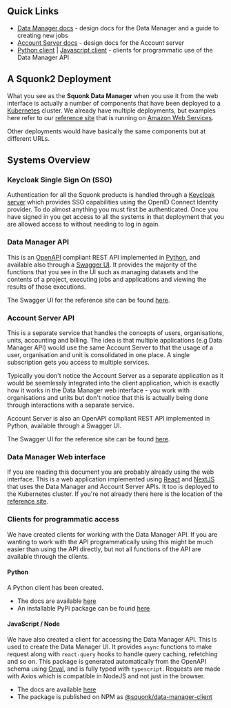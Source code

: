 
<Head>
  <title>Data Manager Developer Documentation</title>
</Head>

<DocsNav />

## Quick Links

* [Data Manager docs](https://informaticsmatters.gitlab.io/squonk2-data-manager/) - design docs for the Data Manager and
  a guide to creating new jobs
* [Account Server docs](https://informaticsmatters.gitlab.io/squonk2-account-server/) - design docs for the Account server
* [Python client](https://squonk2-python-client.readthedocs.io/en/stable) |
  [Javascript client](https://informaticsmatters.github.io/data-manager-npm-client/) -
  clients for programmatic use of the Data Manager API

## A Squonk2 Deployment

What you see as the **Squonk Data Manager** when you use it from the web interface is actually a number of components that
have been deployed to a [Kubernetes](https://kubernetes.io/) cluster.
We already have multiple deployments, but examples here refer to our
[reference site](https://squonk.it/data-manager-ui) that is running on [Amazon Web Services](https://aws.amazon.com/).

Other deployments would have basically the same components but at different URLs.

## Systems Overview

### Keycloak Single Sign On (SSO)

Authentication for all the Squonk products is handled through a [Keycloak server](https://www.keycloak.org/) which
provides SSO capabilities using the OpenID Connect Identity provider. To do almost anything you must first be authenticated.
Once you have signed in you get access to all the systems in that deployment that you are allowed access to without
needing to log in again.

### Data Manager API

This is an [OpenAPI](https://www.openapis.org/) compliant REST API implemented in [Python](https://www.python.org/),
and available also through a [Swagger UI](https://swagger.io/tools/swagger-ui/). It provides the majority of the functions
that you see in the UI such as managing datasets and the contents of a project, executing jobs and applications and
viewing the results of those executions.

The Swagger UI for the reference site can be found [here](https://squonk.it/data-manager-api/api/).

### Account Server API

This is a separate service that handles the concepts of users, organisations, units, accounting and billing.
The idea is that multiple applications (e.g Data Manager API) would use the same Account Server to that the usage of
a user, organisation and unit is consolidated in one place. A single subscription gets you access to multiple services.

Typically you don't notice the Account Server as a separate application as it would be seemlessly integrated into the
client application, which is exactly how it works in the Data Manager web interface - you work with organisations and
units but don't notice that this is actually being done through interactions with a separate service.

Account Server is also an OpenAPI compliant REST API implemented in Python, available through a Swagger UI.

The Swagger UI for the reference site can be found [here](https://squonk.it/account-server-api/api/).


### Data Manager Web interface

If you are reading this document you are probably already using the web interface. This is a web application implemented
using [React](https://reactjs.org/) and [NextJS](https://nextjs.org/) that uses the Data Manager and Account Server APIs.
It too is deployed to the Kubernetes cluster. If you're not already there here is the location of the
[reference site](https://squonk.it/data-manager-ui).

### Clients for programmatic access

We have created clients for working with the Data Manager API. If you are wanting to work with the API programmatically
using this might be much easier than using the API directly, but not all functions of the API are available through the clients.

#### Python

A Python client has been created.

* The docs are available [here](https://squonk2-python-client.readthedocs.io/en/stable)
* An installable PyPi package can be found [here](https://pypi.org/project/im-squonk2-client/)


#### JavaScript / Node

We have also created a client for accessing the Data Manager API. This is used to create the Data Manager UI.
It provides `async` functions to make request along with `react-query` hooks to handle query caching, refetching and so on.
This package is generated automatically from the OpenAPI schema using [Orval](https://orval.dev/),
and is fully typed with `typescript`.
Requests are made with Axios which is compatible in NodeJS and not just in the browser.

* The docs are available [here](https://informaticsmatters.github.io/data-manager-npm-client/)
* The package is published on NPM as [@squonk/data-manager-client](https://www.npmjs.com/package/@squonk/data-manager-client)

